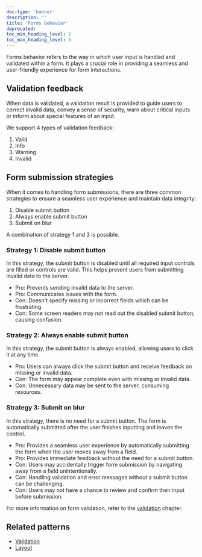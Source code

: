 ```yaml
---
doc-type: 'banner'
description: ''
title: 'Forms behavior'
deprecated:
toc_min_heading_level: 2
toc_max_heading_level: 5
---
```


Forms behavior refers to the way in which user input is handled and validated within a form. It plays a crucial role in providing a seamless and user-friendly experience for form interactions.

## Validation feedback

When data is validated, a validation result is provided to guide users to correct invalid data, convey a sense of security, warn about critical inputs or inform about special features of an input.

We support 4 types of validation feedback:

1. Valid
2. Info
3. Warning
4. Invalid

## Form submission strategies

When it comes to handling form submissions, there are three common strategies to ensure a seamless user experience and maintain data integrity:

1. Disable submit button
2. Always enable submit button
3. Submit on blur

A combination of strategy 1 and 3 is possible.

### Strategy 1: Disable submit button

In this strategy, the submit button is disabled until all required input controls are filled or controls are valid. This helps prevent users from submitting invalid data to the server.

- Pro: Prevents sending invalid data to the server.
- Pro: Communicates issues with the form.
- Con: Doesn't specify missing or incorrect fields which can be frustrating.
- Con: Some screen readers may not read out the disabled submit button, causing confusion.

### Strategy 2: Always enable submit button

In this strategy, the submit button is always enabled, allowing users to click it at any time.

- Pro: Users can always click the submit button and receive feedback on missing or invalid data.
- Con: The form may appear complete even with missing or invalid data.
- Con: Unnecessary data may be sent to the server, consuming resources.

### Strategy 3: Submit on blur

In this strategy, there is no need for a submit button. The form is automatically submitted after the user finishes inputting and leaves the control.

- Pro: Provides a seamless user experience by automatically submitting the form when the user moves away from a field.
- Pro: Provides immediate feedback without the need for a submit button.
- Con: Users may accidentally trigger form submission by navigating away from a field unintentionally.
- Con: Handling validation and error messages without a submit button can be challenging.
- Con: Users may not have a chance to review and confirm their input before submission.

For more information on form validation, refer to the [validation](../forms-validation) chapter.

## Related patterns

- [Validation](../forms-validation)
- [Layout](../forms-layout)
